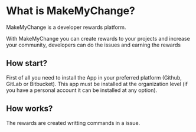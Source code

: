 # What is MakeMyChange?

MakeMyChange is a developer rewards platform.

With MakeMyChange you can create rewards to your projects and increase your community, developers can do the issues and earning the rewards  

## How start?

First of all you need to install the App in your preferred platform (Github, GitLab or Bitbucket). This app must be installed at the organization level (if you have a personal account it can be installed at any option).

## How works?

The rewards are created writting commands in a issue.  